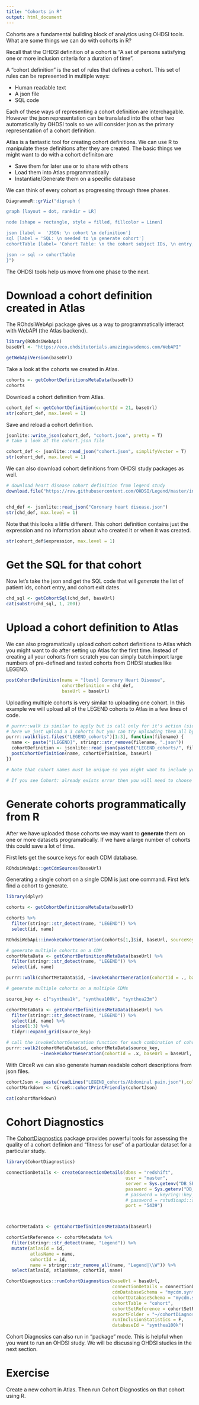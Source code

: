 ```yaml
---
title: "Cohorts in R"
output: html_document
---
```


Cohorts are a fundamental building block of analytics using OHDSI tools. What are some things we can do with cohorts in R?

Recall that the OHDSI definition of a cohort is "A set of persons satisfying one or more inclusion criteria for a duration of time".

A "cohort definition"  is the set of rules that defines a cohort. This set of rules can be represented in multiple ways:

- Human readable text
- A json file
- SQL code

Each of these ways of representing a cohort definition are interchagable. However the json representation can be translated into the other two automatically by OHDSI tools so we will consider json as the primary representation of a cohort definition.

Atlas is a fantastic tool for creating cohort definitions. We can use R to manipulate these definitions after they are created. The basic things we might want to do with a cohort definiton are

- Save them for later use or to share with others
- Load them into Atlas programmatically
- Instantiate/Generate them on a specific database


We can think of every cohort as progressing through three phases.

```r
DiagrammeR::grViz("digraph {

graph [layout = dot, rankdir = LR]

node [shape = rectangle, style = filled, fillcolor = Linen]

json [label =  'JSON: \n cohort \n definition']
sql [label = 'SQL: \n needed to \n generate cohort']
cohortTable [label= 'Cohort Table: \n the cohort subject IDs, \n entry, and exit dates']

json -> sql -> cohortTable
}")
```

The OHDSI tools help us move from one phase to the next.


# Download a cohort definition created in Atlas

The ROhdsiWebApi package gives us a way to programmatically interact with WebAPI (the Atlas backend). 


```r
library(ROhdsiWebApi)
baseUrl <- "https://eco.ohdsitutorials.amazingawsdemos.com/WebAPI"

getWebApiVersion(baseUrl)
```


Take a look at the cohorts we created in Atlas.

```r
cohorts <- getCohortDefinitionsMetaData(baseUrl)
cohorts
```


Download a cohort definition from Atlas.


```r
cohort_def <- getCohortDefinition(cohortId = 21, baseUrl)
str(cohort_def, max.level = 1)
```

Save and reload a cohort definition.

```r
jsonlite::write_json(cohort_def, "cohort.json", pretty = T)
# take a look at the cohort.json file

cohort_def <- jsonlite::read_json("cohort.json", simplifyVector = T)
str(cohort_def, max.level = 1)
```

We can also download cohort definitions from OHDSI study packages as well.

```r
# download heart disease cohort definition from legend study
download.file("https://raw.githubusercontent.com/OHDSI/Legend/master/inst/cohorts/Coronary%20heart%20disease.json", "Coronary heart disease.json")


chd_def <- jsonlite::read_json("Coronary heart disease.json")
str(chd_def, max.level = 1)

```

Note that this looks a little different. This cohort definition contains just the expression and no information about who created it or when it was created.

```r
str(cohort_def$expression, max.level = 1)
```

# Get the SQL for that cohort

Now let's take the json and get the SQL code that will *generate* the list of patient ids, cohort entry, and cohort exit dates.

```r
chd_sql <- getCohortSql(chd_def, baseUrl)
cat(substr(chd_sql, 1, 200))
```


# Upload a cohort definition to Atlas
We can also programatically upload cohort cohort definitions to Atlas which you might want to do after setting up Atlas for the first time. Instead of creating all your cohorts from scratch you can simply batch import large numbers of pre-defined and tested cohorts from OHDSI studies like LEGEND.

```r
postCohortDefinition(name = "[test] Coronary Heart Disease",
                     cohortDefinition = chd_def,
                     baseUrl = baseUrl)
```

Uploading multiple cohorts is very similar to uploading one cohort. In this example we will upload all of the LEGEND cohorts to Atlas in a few lines of code.
```r

# purrr::walk is similar to apply but is call only for it's action (side effect) and does not return a value
# here we just upload a 3 cohorts but you can try uploading them all by removing [1:3]
purrr::walk(list.files("LEGEND_cohorts")[1:3], function(filename) {
  name <- paste("[LEGEND]", stringr::str_remove(filename, ".json"))
  cohortDefinition <- jsonlite::read_json(paste0("LEGEND_cohorts/", filename))
  postCohortDefinition(name, cohortDefinition, baseUrl)
})

# Note that cohort names must be unique so you might want to include your username in the cohort name to avoid name clashes.

# If you see Cohort: already exists error then you will need to choose a different name prefix (change [LEGEND] to [Your initials or username])

```



# Generate cohorts programmatically from R

After we have uploaded those cohorts we may want to **generate** them on one or more datasets programatically. If we have a large number of cohorts this could save a lot of time.

First lets get the source keys for each CDM database.

```r
ROhdsiWebApi::getCdmSources(baseUrl)
```

Generating a single cohort on a single CDM is just one command. First let's find a cohort to generate.

```r
library(dplyr)

cohorts <- getCohortDefinitionsMetaData(baseUrl)

cohorts %>% 
  filter(stringr::str_detect(name, "LEGEND")) %>% 
  select(id, name)
```


```r
ROhdsiWebApi::invokeCohortGeneration(cohorts[1,]$id, baseUrl, sourceKey = "synthea1k")
```


```r
# generate multiple cohorts on a CDM 
cohortMetaData <- getCohortDefinitionsMetaData(baseUrl) %>% 
  filter(stringr::str_detect(name, "LEGEND")) %>% 
  select(id, name)

purrr::walk(cohortMetaData$id, ~invokeCohortGeneration(cohortId = ., baseUrl = baseUrl, sourceKey = "synthea1k"))
```


```r

# generate multiple cohorts on a multiple CDMs 

source_key <- c("synthea1k", "synthea100k", "synthea23m")

cohortMetaData <- getCohortDefinitionsMetaData(baseUrl) %>% 
  filter(stringr::str_detect(name, "LEGEND")) %>% 
  select(id, name) %>% 
  slice(1:3) %>% 
  tidyr::expand_grid(source_key)

# call the invokeCohortGeneration function for each combination of cohortId and sourceKey
purrr::walk2(cohortMetaData$id, cohortMetaData$source_key, 
             ~invokeCohortGeneration(cohortId = .x, baseUrl = baseUrl, sourceKey = .y))

```


With CirceR we can also generate human readable cohort descriptions from json files.

```r
cohortJson <- paste(readLines("LEGEND_cohorts/Abdominal pain.json"),collapse="\n")
cohortMarkdown <- CirceR::cohortPrintFriendly(cohortJson)

cat(cohortMarkdown)
```


# Cohort Diagnostics

The [CohortDiagnostics](https://github.com/OHDSI/CohortDiagnostics) package provides powerful tools for assessing the quality of a cohort definion and "fitness for use" of a particular dataset for a particular study. 



```r
library(CohortDiagnostics)

connectionDetails <- createConnectionDetails(dbms = "redshift",
                                             user = "master",
                                             server = Sys.getenv("DB_SERVER"),
                                             password = Sys.getenv("DB_PASSWORD"),
                                             # password = keyring::key_get(),
                                             # password = rstudioapi::askForPassword(),
                                             port = "5439")



cohortMetadata <- getCohortDefinitionsMetaData(baseUrl)

cohortSetReference <- cohortMetadata %>% 
  filter(stringr::str_detect(name, "Legend")) %>% 
  mutate(atlasId = id,
         atlasName = name,
         cohortId = id,
         name = stringr::str_remove_all(name, "Legend|\\W")) %>% 
  select(atlasId, atlasName, cohortId, name)

CohortDiagnostics::runCohortDiagnostics(baseUrl = baseUrl,
                                        connectionDetails = connectionDetails,
                                        cdmDatabaseSchema = "mycdm.synthea100k",
                                        cohortDatabaseSchema = "mycdm.synthea100kresults",
                                        cohortTable = "cohort", 
                                        cohortSetReference = cohortSetReference,
                                        exportFolder = "~/cohortDiagnosticsExport",
                                        runInclusionStatistics = F,
                                        databaseId = "synthea100k")
```


Cohort Diagnosics can also run in "package" mode. This is helpful when you want to run an OHDSI study. We will be discussing OHDSI studies in the next section.

# Exercise
Create a new cohort in Atlas. Then run Cohort Diagnostics on that cohort using R. 

